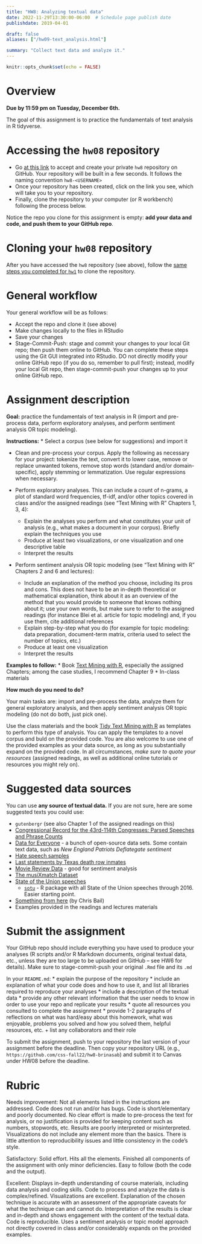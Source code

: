 ```yaml
---
title: "HW8: Analyzing textual data"
date: 2022-11-29T13:30:00-06:00  # Schedule page publish date
publishdate: 2019-04-01

draft: false
aliases: ["/hw09-text_analysis.html"]

summary: "Collect text data and analyze it."
---
```


```r
knitr::opts_chunk$set(echo = FALSE)
```

# Overview

**Due by 11:59 pm on Tuesday, December 6th.**

The goal of this assignment is to practice the fundamentals of text analysis in R tidyverse.


# Accessing the `hw08` repository

* Go [at this link](ADD LINK) to accept and create your private `hw8` repository on GitHub. Your repository will be built in a few seconds. It follows the naming convention `hw8-<USERNAME>`  
* Once your repository has been created, click on the link you see, which will take you to your repository. 
* Finally, clone the repository to your computer (or R workbench) following the process below.

Notice the repo you clone for this assignment is empty: **add your data and code, and push them to your GitHub repo**.


# Cloning your `hw08` repository

After you have accessed the `hw8` repository (see above), follow the [same steps you completed for `hw1`](/homework/edit-readme/) to clone the repository.


# General workflow

Your general workflow will be as follows:

* Accept the repo and clone it (see above)
* Make changes locally to the files in RStudio
* Save your changes
* Stage-Commit-Push: stage and commit your changes to your local Git repo; then push them online to GitHub. You can complete these steps using the Git GUI integrated into RStudio. DO not directly modify your online GitHub repo (if you do so, remember to pull first); instead, modify your local Git repo, then stage-commit-push your changes up to your online GitHub repo. 


# Assignment description

**Goal:** practice the fundamentals of text analysis in R (import and pre-process data, perform exploratory analyses, and perform sentiment analysis OR topic modeling).

**Instructions:**
* Select a corpus (see below for suggestions) and import it

* Clean and pre-process your corpus. Apply the following as necessary for your project: tokenize the text, convert it to lower case, remove or replace unwanted tokens, remove stop words (standard and/or domain-specific), apply stemming or lemmatization. Use regular expressions when necessary. 

* Perform exploratory analyses. This can include a count of n-grams, a plot of standard word frequencies, tf-idf, and/or other topics covered in class and/or the assigned readings (see “Text Mining with R” Chapters 1, 3, 4):
    * Explain the analyses you perform and what constitutes your unit of analysis (e.g., what makes a document in your corpus). Briefly explain the techniques you use
    * Produce at least two visualizations, or one visualization and one descriptive table
    * Interpret the results

* Perform sentiment analysis OR topic modeling (see “Text Mining with R” Chapters 2 and 6 and lectures):
  * Include an explanation of the method you choose, including its pros and cons. This does not have to be an in-depth theoretical or mathematical explanation, think about it as an overview of the method that you would provide to someone that knows nothing about it; use your own words, but make sure to refer to the assigned readings (for instance Blei et al. article for topic modeling) and, if you use them, cite additional references
  * Explain step-by-step what you do (for example for topic modeling: data preparation, document-term matrix, criteria used to select the number of topics, etc.)
  * Produce at least one visualization
  * Interpret the results

**Examples to follow:**
* Book [Text Mining with R](https://www.tidytextmining.com/index.html), especially the assigned Chapters; among the case studies, I recommend Chapter 9
* In-class materials 

**How much do you need to do?**

Your main tasks are: import and pre-process the data, analyze them for general exploratory analysis, and then apply sentiment analysis OR topic modeling (do not do both, just pick one). 

Use the class materials and the book [Tidy Text Mining with R](http://tidytextmining.com/) as templates to perform this type of analysis. You can apply the templates to a novel corpus and buld on the provided code. You are also welcome to use one of the provided examples as your data source, as long as you substantially expand on the provided code. In all circumstances, *make sure to quote your resources* (assigned readings, as well as additional online tutorials or resources you might rely on).


# Suggested data sources

You can use **any source of textual data.** If you are not sure, here are some suggested texts you could use:

* `gutenbergr` (see also Chapter 1 of the assigned readings on this)
* [Congressional Record for the 43rd-114th Congresses: Parsed Speeches and Phrase Counts](https://data.stanford.edu/congress_text)
* [Data for Everyone](https://www.figure-eight.com/data-for-everyone/) - a bunch of open-source data sets. Some contain text data, such as *New England Patriots Deflategate sentiment*
* [Hate speech samples](https://github.com/t-davidson/hate-speech-and-offensive-language)
* [Last statements by Texas death row inmates](https://www.kaggle.com/mykhe1097/last-words-of-death-row-inmates)
* [Movie Review Data](http://www.cs.cornell.edu/people/pabo/movie-review-data/) - good for sentiment analysis
* [The musiXmatch Dataset](http://millionsongdataset.com/musixmatch/)
* [State of the Union speeches](http://www.presidency.ucsb.edu/sou.php)
    * [`sotu`](https://github.com/statsmaths/sotu) - R package with all State of the Union speeches through 2016. Easier starting point.
* [Something from here](https://docs.google.com/spreadsheets/d/1I7cvuCBQxosQK2evTcdL3qtglaEPc0WFEs6rZMx-xiE/edit#gid=0) (by Chris Bail)
* Examples provided in the readings and lectures materials


# Submit the assignment

Your GitHub repo should include everything you have used to produce your analyses (R scripts and/or R Markdown documents, original textual data, etc., unless they are too large to be uploaded on GitHub -- see HW6 for details). Make sure to stage-commit-push your original `.Rmd` file and its `.md`

In your `README.md`:
* explain the purpose of the repository
* include an explanation of what your code does and how to use it, and list all libraries required to reproduce your analyses 
* include a description of the textual data
* provide any other relevant information that the user needs to know in order to use your repo and replicate your results 
* quote all resources you consulted to complete the assignment
* provide 1-2 paragraphs of reflections on what was hard/easy about this homework, what was enjoyable, problems you solved and how you solved them, helpful resources, etc. + list any collaborators and their role

To submit the assignment, push to your repository the last version of your assignment before the deadline. Then copy your repository URL (e.g., `https://github.com/css-fall22/hw8-brinasab`) and submit it to Canvas under HW08 before the deadline.


# Rubric

Needs improvement: Not all elements listed in the instructions are addressed. Code does not run and/or has bugs. Code is short/elementary and poorly documented. No clear effort is made to pre-process the text for analysis, or no justification is provided for keeping content such as numbers, stopwords, etc. Results are poorly interpreted or misinterpreted. Visualizations do not include any element more than the basics. There is little attention to reproducibility issues and little consistency in the code's style.

Satisfactory: Solid effort. Hits all the elements. Finished all components of the assignment with only minor deficiencies. Easy to follow (both the code and the output). 

Excellent: Displays in-depth understanding of course materials, including data analysis and coding skills. Code to process and analyze the data is complex/refined. Visualizations are excellent. Explanation of the chosen technique is accurate with an assessment of the appropriate caveats for what the technique can and cannot do. Interpretation of the results is clear and in-depth and shows engagement with the content of the textual data. Code is reproducible. Uses a sentiment analysis or topic model approach not directly covered in class and/or considerably expands on the provided examples.
